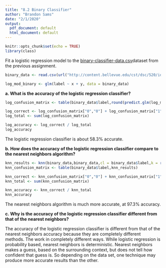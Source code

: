 ```yaml
---
title: "8.2 Binary Classifier"
author: "Brandon Sams"
date: "2/1/2020"
output:
  pdf_document: default
  html_document: default
---
```


```r
knitr::opts_chunk$set(echo = TRUE)
library(class)
```

Fit a logistic regression model to the [binary-classifier-data.csv](http://content.bellevue.edu/cst/dsc/520/id/resources/binary-classifier-data.csv)dataset from the previous assignment.
```r
binary_data <- read.csv(url("http://content.bellevue.edu/cst/dsc/520/id/resources/binary-classifier-data.csv"))

log_mod_binary <- glm(label ~ x + y, data = binary_data)
```

**a. What is the accuracy of the logistic regression classifier?**
```r
log_confusion_matrix <- table(binary_data$label,round(predict.glm(log_mod_binary,newdata = binary_data)))

log_correct <- log_confusion_matrix["0","0"] + log_confusion_matrix["1","1"]
log_total <- sum(log_confusion_matrix)

log_accuracy <- log_correct / log_total
log_accuracy
```
The logistic regression classifier is about 58.3% accurate.

**b. How does the accuracy of the logistic regression classifier compare to the nearest neighbors algorithm?**
```r
knn_results <- knn(binary_data,binary_data,cl = binary_data$label,k = round(sqrt(nrow(binary_data))))
knn_confusion_matrix <- table(binary_data$label,knn_results)

knn_correct <- knn_confusion_matrix["0","0"] + knn_confusion_matrix["1","1"]
knn_total <- sum(knn_confusion_matrix)

knn_accuracy <- knn_correct / knn_total
knn_accuracy
```
The nearest neighbors algorithm is much more accurate, at 97.3% accuracy.


**c. Why is the accuracy of the logistic regression classifier different from that of the nearest neighbors?**

The accuracy of the logistic regression classifier is different from that of the nearest neighbors accuracy because they are completely different methods. The work in completely different ways. While logistic regression is probability based, nearest neighbors is deterministic. Nearest neighbors makes a guess, based on the surrounding context, but does not tell how confident that guess is. So depending on the data set, one technique may produce more accurate results than the other.
